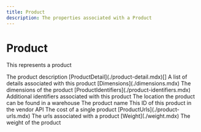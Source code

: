 ```yaml
---
title: Product
description: The properties associated with a Product
---
```


Product
===============================================
This represents a product

<Reference>
  <Field name="description" type="string" nullable={true}>
    <Description>
      The product description
    </Description>
  </Field>
  <Field name="details" nullable={true}>
    <Type>
      [ProductDetail](./product-detail.mdx)[]
    </Type>
    <Description>
      A list of details associated with this product
    </Description>
  </Field>
  <Field name="dimensions" nullable={true}>
    <Type>
      [Dimensions](./dimensions.mdx)
    </Type>
    <Description>
      The dimensions of the product
    </Description>
  </Field>
  <Field name="identifiers" nullable={true}>
    <Type>
      [ProductIdentifiers](./product-identifiers.mdx)
    </Type>
    <Description>
      Additional identifiers associated with this product
    </Description>
  </Field>
  <Field name="location" type="string" nullable={true}>
    <Description>
      The location the product can be found in a warehouse
    </Description>
  </Field>
  <Field name="name" type="string" nullable={false}>
    <Description>
      The product name
    </Description>
  </Field>
  <Field name="product_id" type="string" nullable={false}>
    <Description>
      This ID of this product in the vendor API
    </Description>
  </Field>
  <Field name="unit_cost" type="number" nullable={true}>
    <Description>
      The cost of a single product
    </Description>
  </Field>
  <Field name="urls" nullable={true}>
    <Type>
      [ProductUrls](./product-urls.mdx)
    </Type>
    <Description>
      The urls associated with a product
    </Description>
  </Field>
  <Field name="weight" nullable={true}>
    <Type>
      [Weight](./weight.mdx)
    </Type>
    <Description>
      The weight of the product
    </Description>
  </Field>
</Reference>